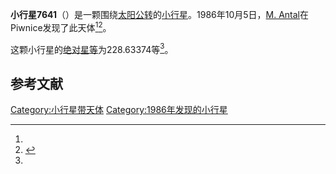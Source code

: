 {{Infobox planet
| bgcolour = #FFFFC0
| name = 7641
| symbol = 
| image = 
| caption = 
| discovery = yes
| discovery_ref = 
| discoverer = [[M._Antal|M. Antal]]
| discovery_site = [[Piwnice|Piwnice]] 
| discovered = 1986年10月5日
| designations = yes
| mp_name = 
| named_after = 
| alt_names = 1986 TT6/ 1975 VT5 / 1975 XS4 / 1986 VP5 / 1991 HY / 1996 RN26
| mp_category = [[特洛伊小行星|特洛伊小行星]]
| orbit_ref = <ref name="a">[http://ssd.jpl.nasa.gov/sbdb.cgi?sstr=7641 7641] {{Wayback|url=http://ssd.jpl.nasa.gov/sbdb.cgi?sstr=7641 |date=20210810144343 }}，小行星數據庫瀏覽器（JPL Small-Body Database Browser）－[[美国国家航空航天局|美国国家航空航天局]]喷气推进实验室</ref>
| epoch = 2456400.5 (2013年4月18日更新)
| aphelion = {{convert|5.4967215|AU|km|3|abbr=on|lk=out}}
| perihelion = {{convert|4.9321651|AU|km|3|abbr=on}}
| semimajor = {{convert|5.2144433|AU|km|3|abbr=on}}
| eccentricity = 0.0541339
| period = 4349.20964 [[日|日]]<br />11.91[[儒略年|儒略年]]
| avg_speed = 
| inclination = 34.69886
| asc_node = 242.05976
| mean_anomaly = 
| arg_peri = 228.63374
| satellites = 
| physical_characteristics = yes
| dimensions = 
| mass = 
| density = 
| surface_grav = 
| escape_velocity = 
| sidereal_day = 
| axial_tilt = 
| pole_ecliptic_lat = 
| pole_ecliptic_lon = 
| albedo = 
| temperatures= 
| temp_name1 = 
| mean_temp_1 = 
| max_temp_1 = 
| temp_name2 = 
| max_temp_2 = 
| spectral_type = 
| abs_magnitude = 228.63374
}}

'''小行星7641'''（{{lang-en|7641}}）是一颗围绕[[太阳|太阳]][[公转|公转]]的[[小行星|小行星]]。1986年10月5日，[[M._Antal|M. Antal]]在Piwnice发现了此天体<ref name="a" /><ref>{{cite news|title=小行星列表|url=http://cfa-www.harvard.edu/iau/lists/NumberedMPs.txt|accessdate=2013-07-08|newspaper=哈佛大学|archive-date=2008-05-17|archive-url=https://web.archive.org/web/20080517010638/http://cfa-www.harvard.edu/iau/lists/NumberedMPs.txt|dead-url=no}}</ref>。

这颗小行星的[[绝对星等|绝对星等]]为228.63374等<ref name="a" />。

==参考文献==
{{reflist}}
{{Minor Planet Number|[[小行星7640|小行星7640]]|[[小行星7642|小行星7642]]}}

{{小天体}}

[[Category:小行星带天体|Category:小行星带天体]]
[[Category:1986年发现的小行星|Category:1986年发现的小行星]]

{{asteroid-stub}}
